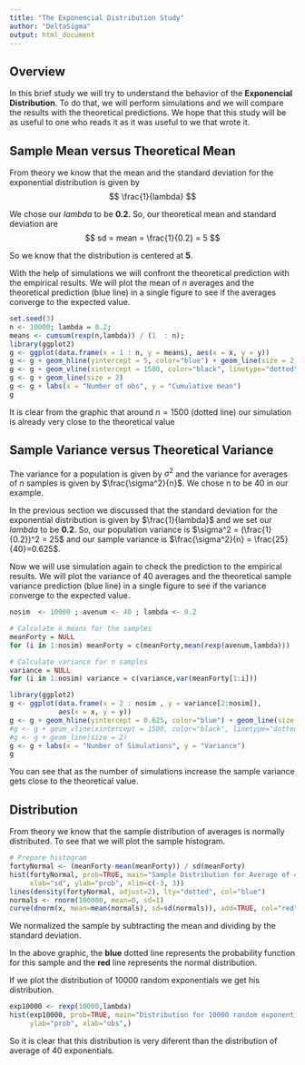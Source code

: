 ```yaml
---
title: "The Exponencial Distribution Study"
author: "DeltaSigma"
output: html_document
---
```

## Overview
In this brief study we will try to understand the behavior of the **Exponencial Distribution**. To do that, we will perform simulations and we will compare the results with the theoretical predictions. We hope that this study will be as useful to one who reads it as it was useful to we that wrote it.

## Sample Mean versus Theoretical Mean
From theory we know that the mean and the standard deviation for the exponential distribution is given by $$ \frac{1}{lambda} $$

We chose our *lambda* to be **0.2**. So, our theoretical mean and standard deviation are $$ sd = mean = \frac{1}{0.2} = 5 $$

So we know that the distribution is centered at **5**.

With the help of simulations we will confront the theoretical prediction with the empirical results. We will plot the mean of $n$ averages and the theoretical prediction (blue line) in a single figure to see if the averages converge to the expected value.

```r
set.seed(3)
n <- 10000; lambda = 0.2; 
means <- cumsum(rexp(n,lambda)) / (1  : n); 
library(ggplot2)
g <- ggplot(data.frame(x = 1 : n, y = means), aes(x = x, y = y)) 
g <- g + geom_hline(yintercept = 5, color="blue") + geom_line(size = 2) 
g <- g + geom_vline(xintercept = 1500, color="black", linetype="dotted") 
g <- g + geom_line(size = 2) 
g <- g + labs(x = "Number of obs", y = "Cumulative mean")
g
```
It is clear from the graphic that around $n = 1500$ (dotted line) our simulation is already very close to the theoretical value

## Sample Variance versus Theoretical Variance
The variance for a population is given by $\sigma^2$ and the variance for averages of $n$ samples is given by $\frac{\sigma^2}{n}$. We chose n to be 40 in our example.

In the previous section we discussed that the standard deviation for the exponential distribution is given by $\frac{1}{lambda}$ and we set our *lambda* to be **0.2**. So, our population variance is $\sigma^2 = (\frac{1}{0.2})^2 = 25$ and our sample variance is $\frac{\sigma^2}{n} = \frac{25}{40}=0.625$. 

Now we will use simulation again to check the prediction to the empirical results. We will plot the variance of 40 averages and the theoretical sample variance prediction (blue line) in a single figure to see if the variance converge to the expected value.

```r
nosim  <- 10000 ; avenum <- 40 ; lambda <- 0.2

# Calculate n means for the samples
meanForty = NULL
for (i in 1:nosim) meanForty = c(meanForty,mean(rexp(avenum,lambda)))

# Calculate variance for n samples
variance = NULL
for (i in 1:nosim) variance = c(variance,var(meanForty[1:i]))

library(ggplot2)
g <- ggplot(data.frame(x = 2 : nosim , y = variance[2:nosim]),
            aes(x = x, y = y)) 
g <- g + geom_hline(yintercept = 0.625, color="blue") + geom_line(size = 2) 
#g <- g + geom_vline(xintercept = 1500, color="black", linetype="dotted") 
#g <- g + geom_line(size = 2) 
g <- g + labs(x = "Number of Simulations", y = "Variance")
g
```
You can see that as the number of simulations increase the sample variance gets close to the theoretical value.

## Distribution
From theory we know that the sample distribution of averages is normally distributed. To see that we will plot the sample histogram.

```r
# Prepare histogram
fortyNormal <- (meanForty-mean(meanForty)) / sd(meanForty)
hist(fortyNormal, prob=TRUE, main="Sample Distribution for Average of 40",
     xlab="sd", ylab="prob", xlim=c(-3, 3))
lines(density(fortyNormal, adjust=2), lty="dotted", col="blue")
normals <- rnorm(100000, mean=0, sd=1)
curve(dnorm(x, mean=mean(normals), sd=sd(normals)), add=TRUE, col="red")
```

We normalized the sample by subtracting the mean and dividing by the standard deviation.

In the above graphic, the **blue** dotted line represents the probability function for this sample and the **red** line represents the normal distribution.

If we plot the distribution of $10000$ random exponentials we get his distribution.
```r
exp10000 <- rexp(10000,lambda)
hist(exp10000, prob=TRUE, main="Distribution for 10000 random exponentials",
     ylab="prob", xlab="obs",)
```
So it is clear that this distribution is very diferent than the distribution of average of 40 exponentials.